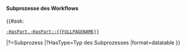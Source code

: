 ==== Subprozesse des Workflows ====
{{#ask:
 [[-HasPart.-HasPart::{{FULLPAGENAME}}]]
|?=Subprozess
|?HasType=Typ des Subprozesses
|format=datatable
}}